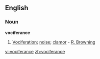 ==English==
===Noun===
'''vociferance'''
# {{rare}} [[Vociferation]]; [[noise]]; [[clamor]] - [[R. Browning]]

[[vi:vociferance]]
[[zh:vociferance]]